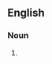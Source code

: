 ==English==

===Noun===
{{en-noun|head=[[spaghetti]] [[Western]]}}

# {{alternative spelling of|spaghetti western|lang=en}}